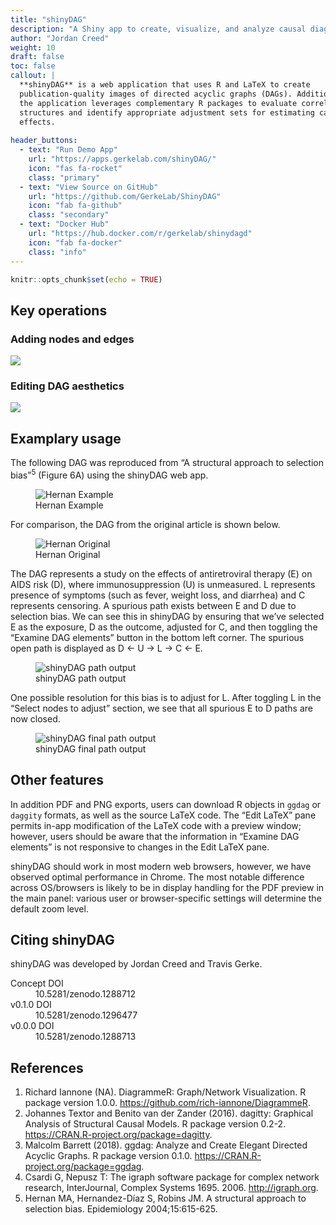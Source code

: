 ```yaml
---
title: "shinyDAG"
description: "A Shiny app to create, visualize, and analyze causal diagrams (DAGs)"
author: "Jordan Creed"
weight: 10
draft: false
toc: false
callout: |
  **shinyDAG** is a web application that uses R and LaTeX to create
  publication-quality images of directed acyclic graphs (DAGs). Additionally,
  the application leverages complementary R packages to evaluate correlational
  structures and identify appropriate adjustment sets for estimating causal
  effects.
  
header_buttons:
  - text: "Run Demo App"
    url: "https://apps.gerkelab.com/shinyDAG/"
    icon: "fas fa-rocket"
    class: "primary"
  - text: "View Source on GitHub"
    url: "https://github.com/GerkeLab/ShinyDAG"
    icon: "fab fa-github"
    class: "secondary"
  - text: "Docker Hub"
    url: "https://hub.docker.com/r/gerkelab/shinydagd"
    icon: "fab fa-docker"
    class: "info"
---
```


```r
knitr::opts_chunk$set(echo = TRUE)
```

## Key operations

### Adding nodes and edges

![](https://raw.githubusercontent.com/GerkeLab/ShinyDAG/master/Figures/AddNodeEdge.gif)

### Editing DAG aesthetics

![](https://raw.githubusercontent.com/GerkeLab/ShinyDAG/master/Figures/editEdge.gif)

## Examplary usage

The following DAG was reproduced from "A structural approach to selection bias"<sup>5</sup> (Figure 6A) using the shinyDAG web app.

![Hernan Example](https://raw.githubusercontent.com/GerkeLab/ShinyDAG/master/Figures/example1.png "Hernan Example")

For comparison, the DAG from the original article is shown below.

![Hernan Original](https://raw.githubusercontent.com/GerkeLab/ShinyDAG/master/Figures/example1_hernan.png "Hernan Original")

The DAG represents a study on the effects of antiretroviral therapy (E) on AIDS risk (D), where immunosuppression (U) is unmeasured. L represents presence of symptoms (such as fever, weight loss, and diarrhea) and C represents censoring. A spurious path exists between E and D due to selection bias. We can see this in shinyDAG by ensuring that we've selected E as the exposure, D as the outcome, adjusted for C, and then toggling the "Examine DAG elements" button in the bottom left corner. The spurious open path is displayed as D <- U -> L -> C <- E.

![shinyDAG path output](https://raw.githubusercontent.com/GerkeLab/ShinyDAG/master/Figures/paths.png "shinyDAG path output")

One possible resolution for this bias is to adjust for L. After toggling L in the "Select nodes to adjust" section, we see that all spurious E to D paths are now closed.

![shinyDAG final path output](https://raw.githubusercontent.com/GerkeLab/ShinyDAG/master/Figures/paths2.png "shinyDAG final path output")

## Other features

In addition PDF and PNG exports, users can download R objects in `ggdag` or `daggity` formats, as well as the source LaTeX code. The "Edit LaTeX" pane permits in-app modification of the LaTeX code with a preview window; however, users should be aware that the information in "Examine DAG elements" is not responsive to changes in the Edit LaTeX pane.

shinyDAG should work in most modern web browsers, however, we have observed optimal performance in Chrome. The most notable difference across OS/browsers is likely to be in display handling for the PDF preview in the main panel: various user or browser-specific settings will determine the default zoom level.

## Citing shinyDAG

shinyDAG was developed by Jordan Creed and Travis Gerke.

Concept DOI
:   10.5281/zenodo.1288712

v0.1.0 DOI
:   10.5281/zenodo.1296477

v0.0.0 DOI
:   10.5281/zenodo.1288713

## References

1. Richard Iannone (NA). DiagrammeR: Graph/Network Visualization. R package version 1.0.0.
  [https://github.com/rich-iannone/DiagrammeR](https://github.com/rich-iannone/DiagrammeR).
1. Johannes Textor and Benito van der Zander (2016). dagitty: Graphical Analysis of Structural Causal
  Models. R package version 0.2-2. [https://CRAN.R-project.org/package=dagitty](https://CRAN.R-project.org/package=dagitty).
1. Malcolm Barrett (2018). ggdag: Analyze and Create Elegant Directed Acyclic Graphs. R package
  version 0.1.0. [https://CRAN.R-project.org/package=ggdag](https://CRAN.R-project.org/package=ggdag).
1. Csardi G, Nepusz T: The igraph software package for complex network research, InterJournal,
  Complex Systems 1695. 2006. [http://igraph.org](http://igraph.org).
1. Hernan MA, Hernandez-Díaz S, Robins JM. A structural approach to selection bias. Epidemiology 2004;15:615-625.
